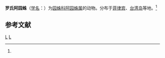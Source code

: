 {{Speciesbox
| taxon = Anepsion roeweri
| binomial_authority = (Chrysanthus, 1961)<ref name='id13463'>{{cite web| url =http://www.bioinfo.cn/db05/BjdwSpecies.php?action=view&id=13463| title =罗氏阿园蛛| work =《中国动物物种编目数据库》| publisher =中国科学院微生物研究所| author =中国科学院动物研究所| accessdate =2009-04-28| deadurl =yes| archiveurl =https://web.archive.org/web/20160305043253/http://www.bioinfo.cn/db05/BjdwSpecies.php?action=view&id=13463| archivedate =2016-03-05}}</ref>
}}

'''罗氏阿园蛛'''（[[学名|学名]]：{{lang|la|''Anepsion roeweri''}}）为[[园蛛科|园蛛科]][[阿园蛛属|阿园蛛属]]的动物。分布于[[菲律宾|菲律宾]]、[[台湾岛|台湾岛]]等地。<ref name='id13463'/>

== 参考文献 ==
{{reflist}}

{{蜘蛛小作品}}

{{taxonbar}}
[[Category:_1961年描述的动物|L]]
[[Category:阿园蛛属|L]]